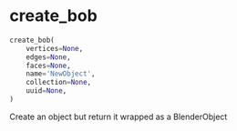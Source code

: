 # create_bob { #databpy.create_bob }

```python
create_bob(
    vertices=None,
    edges=None,
    faces=None,
    name='NewObject',
    collection=None,
    uuid=None,
)
```

Create an object but return it wrapped as a BlenderObject